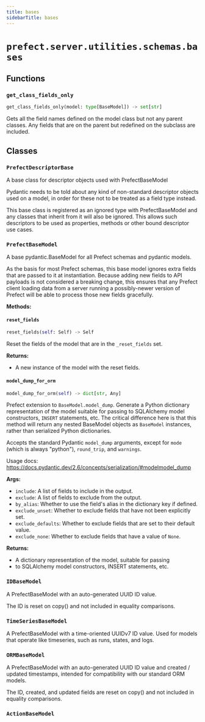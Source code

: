 ```yaml
---
title: bases
sidebarTitle: bases
---
```


# `prefect.server.utilities.schemas.bases`

## Functions

### `get_class_fields_only` <sup><a href="https://github.com/prefecthq/prefect/blob/main/src/prefect/server/utilities/schemas/bases.py#L22" target="_blank"><Icon icon="github" size="14" /></a></sup>

```python
get_class_fields_only(model: type[BaseModel]) -> set[str]
```


Gets all the field names defined on the model class but not any parent classes.
Any fields that are on the parent but redefined on the subclass are included.


## Classes

### `PrefectDescriptorBase` <sup><a href="https://github.com/prefecthq/prefect/blob/main/src/prefect/server/utilities/schemas/bases.py#L31" target="_blank"><Icon icon="github" size="14" /></a></sup>


A base class for descriptor objects used with PrefectBaseModel

Pydantic needs to be told about any kind of non-standard descriptor
objects used on a model, in order for these not to be treated as a field
type instead.

This base class is registered as an ignored type with PrefectBaseModel
and any classes that inherit from it will also be ignored. This allows
such descriptors to be used as properties, methods or other bound
descriptor use cases.


### `PrefectBaseModel` <sup><a href="https://github.com/prefecthq/prefect/blob/main/src/prefect/server/utilities/schemas/bases.py#L60" target="_blank"><Icon icon="github" size="14" /></a></sup>


A base pydantic.BaseModel for all Prefect schemas and pydantic models.

As the basis for most Prefect schemas, this base model ignores extra
fields that are passed to it at instantiation. Because adding new fields to
API payloads is not considered a breaking change, this ensures that any
Prefect client loading data from a server running a possibly-newer version
of Prefect will be able to process those new fields gracefully.


**Methods:**

#### `reset_fields` <sup><a href="https://github.com/prefecthq/prefect/blob/main/src/prefect/server/utilities/schemas/bases.py#L109" target="_blank"><Icon icon="github" size="14" /></a></sup>

```python
reset_fields(self: Self) -> Self
```

Reset the fields of the model that are in the `_reset_fields` set.

**Returns:**
- A new instance of the model with the reset fields.


#### `model_dump_for_orm` <sup><a href="https://github.com/prefecthq/prefect/blob/main/src/prefect/server/utilities/schemas/bases.py#L125" target="_blank"><Icon icon="github" size="14" /></a></sup>

```python
model_dump_for_orm(self) -> dict[str, Any]
```

Prefect extension to `BaseModel.model_dump`.  Generate a Python dictionary
representation of the model suitable for passing to SQLAlchemy model
constructors, `INSERT` statements, etc.  The critical difference here is that
this method will return any nested BaseModel objects as `BaseModel` instances,
rather than serialized Python dictionaries.

Accepts the standard Pydantic `model_dump` arguments, except for `mode` (which
is always "python"), `round_trip`, and `warnings`.

Usage docs: https://docs.pydantic.dev/2.6/concepts/serialization/#modelmodel_dump

**Args:**
- `include`: A list of fields to include in the output.
- `exclude`: A list of fields to exclude from the output.
- `by_alias`: Whether to use the field's alias in the dictionary key if defined.
- `exclude_unset`: Whether to exclude fields that have not been explicitly set.
- `exclude_defaults`: Whether to exclude fields that are set to their default
value.
- `exclude_none`: Whether to exclude fields that have a value of `None`.

**Returns:**
- A dictionary representation of the model, suitable for passing
- to SQLAlchemy model constructors, INSERT statements, etc.


### `IDBaseModel` <sup><a href="https://github.com/prefecthq/prefect/blob/main/src/prefect/server/utilities/schemas/bases.py#L192" target="_blank"><Icon icon="github" size="14" /></a></sup>


A PrefectBaseModel with an auto-generated UUID ID value.

The ID is reset on copy() and not included in equality comparisons.


### `TimeSeriesBaseModel` <sup><a href="https://github.com/prefecthq/prefect/blob/main/src/prefect/server/utilities/schemas/bases.py#L207" target="_blank"><Icon icon="github" size="14" /></a></sup>


A PrefectBaseModel with a time-oriented UUIDv7 ID value.  Used for models that
operate like timeseries, such as runs, states, and logs.


### `ORMBaseModel` <sup><a href="https://github.com/prefecthq/prefect/blob/main/src/prefect/server/utilities/schemas/bases.py#L216" target="_blank"><Icon icon="github" size="14" /></a></sup>


A PrefectBaseModel with an auto-generated UUID ID value and created /
updated timestamps, intended for compatibility with our standard ORM models.

The ID, created, and updated fields are reset on copy() and not included in
equality comparisons.


### `ActionBaseModel` <sup><a href="https://github.com/prefecthq/prefect/blob/main/src/prefect/server/utilities/schemas/bases.py#L238" target="_blank"><Icon icon="github" size="14" /></a></sup>
